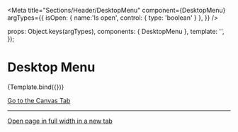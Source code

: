 
<Meta
  title="Sections/Header/DesktopMenu"
  component={DesktopMenu}
  argTypes={{
    isOpen: { name:'Is open', control: { type: 'boolean' } },
  }}
/>

  props: Object.keys(argTypes),
  components: { DesktopMenu },
  template: '<DesktopMenu :isOpen="isOpen" :showActiveNavigation="true" />',
});

# Desktop Menu

<Canvas>
  <Story
    name="Example"
    args={{
      isOpen: false,
    }}
  >
    {Template.bind({})}
  </Story>
</Canvas>

<ArgsTable story="Example" />

<a href="?path=/story/sections-header-desktopmenu--example">Go to the Canvas Tab</a>

---

<a href="?id=sections-header-desktopmenu--example" target="_blank">Open page in full width in a new tab</a>



